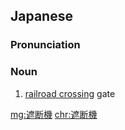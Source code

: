 ==Japanese==
{{ja-kanjitab|しゃ|だん|き|yomi=on}}
{{ja-see-also|遮断器}}

===Pronunciation===
{{ja-pron|しゃだんき|y=on}}

===Noun===
{{ja-noun|しゃだんき}}

# [[railroad crossing]] gate

[[mg:遮断機]]
[[chr:遮断機]]